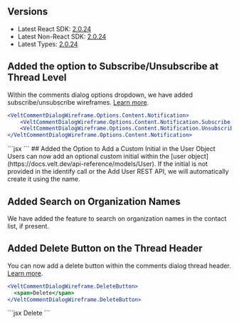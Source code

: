 ## Versions
- Latest React SDK: [2.0.24](https://www.npmjs.com/package/@veltdev/react)
- Latest Non-React SDK: [2.0.24](https://www.npmjs.com/package/@veltdev/client)
- Latest Types: [2.0.24](https://www.npmjs.com/package/@veltdev/types)

## Added the option to Subscribe/Unsubscribe at Thread Level
Within the comments dialog options dropdown, we have added subscribe/unsubscribe wireframes. [Learn more](/async-collaboration/comments/customize-ui/comment-dialog/subcomponents/options-dropdown).
<Tabs>
<Tab title="React / Next.js" >
```jsx
<VeltCommentDialogWireframe.Options.Content.Notification>
    <VeltCommentDialogWireframe.Options.Content.Notification.Subscribe />
    <VeltCommentDialogWireframe.Options.Content.Notification.Unsubscribe />
</VeltCommentDialogWireframe.Options.Content.Notification>
```
</Tab>
<Tab title="Other Frameworks">
```jsx
<velt-comment-dialog-options-dropdown-content-notification-wireframe>
    <velt-comment-dialog-options-dropdown-content-notification-subscribe-wireframe></velt-comment-dialog-options-dropdown-content-notification-subscribe-wireframe>
    <velt-comment-dialog-options-dropdown-content-notification-unsubscribe-wireframe></velt-comment-dialog-options-dropdown-content-notification-unsubscribe-wireframe>
</velt-comment-dialog-options-dropdown-content-notification-wireframe>
```
</Tab>
</Tabs>
## Added the Option to Add a Custom Initial in the User Object
Users can now add an optional custom initial within the [user object](https://docs.velt.dev/api-reference/models/User). If the initial is not provided in the identify call or the Add User REST API, we will automatically create it using the name.

## Added Search on Organization Names
We have added the feature to search on organization names in the contact list, if present.

## Added Delete Button on the Thread Header
You can now add a delete button within the comments dialog thread header. [Learn more](/async-collaboration/comments/customize-ui/comment-dialog/subcomponents/header).
<Tabs>
<Tab title="React / Next.js" >
```jsx
<VeltCommentDialogWireframe.DeleteButton>
  <span>Delete</span>
</VeltCommentDialogWireframe.DeleteButton>
```
</Tab>
<Tab title="Other Frameworks">
```jsx
<velt-comment-dialog-delete-button-wireframe>
  <span>Delete</span>
</velt-comment-dialog-delete-button-wireframe>
```
</Tab>
</Tabs>
